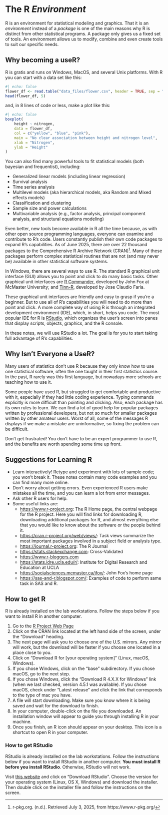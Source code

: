 # The R *Environment*

R is an environment for statistical modeling and graphics. That it is an
*environment* instead of a *package* is one of the main reasons why R is 
distinct from other statistical programs. A package only gives us a fixed set
of tools. An environment allows us to modify, combine and even create tools to
suit our specific needs.

## Why becoming a useR?

R is gratis and runs on Windows, MacOS, and several Unix platforms. With R you
can start with a data set like this:

```r
#| echo: false
flower_df <- read.table("data_files/flower.csv", header = TRUE, sep = ",")
head(flower_df, 5)
```

and, in 8 lines of code or less, make a plot like this:

```r
#| echo: false
boxplot(
    height ~ nitrogen,
    data = flower_df, 
    col = c("yellow", "blue", "pink"),
    main = "No clear association between height and nitrogen level",
    xlab = "Nitrogen",
    ylab = "Height"
)
```

You can also find many powerful tools to fit statistical models (both bayesian
and frequentist), including:

-   Generalized linear models (including linear regression)
-   Survival analysis
-   Time series analysis
-   Multilevel models (aka hierarchical models, aka Random and Mixed effects 
    models)
-   Classification and clustering
-   Sample size and power calculations
-   Multivariable analysis (e.g., factor analysis, principal component
    analysis, and structural equations modeling)

Even better, new tools become available in R all the time because, as with
other open source programming languages, everyone can examine and contribute to
R's code. Users constantly publish their own code packages to expand R's
capabilities. As of June 2025, there are over 22 thousand packages to the
Comprehensive R Archive Network (CRAN)[^metacran]. Many of these packages
perform complex statistical routines that are not (and may never be) available
in other statistical software systems.

[^metacran]: r-pkg.org. (n.d.). Retrieved July 3, 2025, from
https://www.r-pkg.org/

In Windows, there are several ways to use R. The standard R graphical unit 
interface (GUI) allows you to point and click to do many basic tasks. Other
graphical unit interfaces are
[R Commander](https://socialsciences.mcmaster.ca/jfox/Misc/Rcmdr/), developed
by John Fox at McMaster University; and
[Tinn-R](http://sourceforge.net/projects/tinn-r/), developed by Jose Claudio
Faria.

These graphical unit interfaces are friendly and easy to grasp if you're a
beginner. But to use all of R's capabilities you will need to do more than
point and click. A more complete way of using R is through an integrated
development environment (IDE), which, in short, helps you code. The most
popular IDE for R is [RStudio](https://www.posit.com), which organizes the
user's screen into panes that display scripts, objects, graphics, and the R
console.

In these notes, we will use RStudio a lot. The goal is for you to start taking
full advantage of R's capabilities.

<!--

### Easier to make reproducible research

R's availability and accessibility mean that you can share your work with many.
This allows consumers to confirm the original analysis and to investigate other
approaches.

-->


## Why Isn't Everyone a UseR?

Many users of statistics don't use R because they only know how to use one
statistical software, often the one taught in their first statistics course. In
the past, R rarely was this first language, but nowadays more schools are
teaching how to use it.

Some people have used R, but struggled to get comfortable and productive
with it, especially if they had little coding experience. Typing commands
explicitly is more difficult than pointing and clicking. Also, each package has
its own rules to learn. We can find a lot of good help for popular packages
written by professional developers, but not so much for smaller packages
written by other amateur users. Worst of all, some of the messages R displays
if we make a mistake are uninformative, so fixing the problem can be difficult.

Don't get frustrated! You don't have to be an expert programmer to use R, and
the benefits are worth spending some time up front.

## Suggestions for Learning R

-   Learn interactively! Retype and experiment with lots of sample code; you 
    won't
    break it. These notes contain many code examples and you can find many more
    online.
-   Don't worry about getting errors. Even experienced R users make mistakes
    all the time, and you can learn a lot from error messages.
-   Ask other R users for help.
-   Some useful links are:
    -   <https://www.r-project.org>: The R Home page, the
        central webpage for the R project. Here you will find
        links for downloading R, downloading additional
        packages for R, and almost everything else that you
        would like to know about the software or the people behind it.
    -   <https://cran.r-project.org/web/views/>: Task views summarize the most
        important packages involved in a subject field or analysis type.
    -   <https://journal.r-project.org>: The R Journal
    -   <https://stats.stackexchange.com>: Cross-Validated
    -   <https://www.r-bloggers.com>
    -   <https://stats.idre.ucla.edu/r/>: Institute for Digital Research and
        Education at UCLA
    -   <https://socialsciences.mcmaster.ca/jfox/>: John Fox's home page
    -   <https://sas-and-r.blogspot.com/>: Examples of code to perform same task
        in SAS and R.

## How to get R

R is already installed on the lab workstations. Follow the steps below if you
want to install R in another computer.

1.  Go to the [R Project Web Page](https://www.r-project.org)
2.  Click on the CRAN link located at the left hand side of the screen, under
    the "Download" heading.
3.  The next page will ask you to choose one of the U.S. mirrors. Any mirror
    will work, but the download will be faster if you choose one located in
    a place close to you.
4.  Click on "Download R for [your operating system]" (Linux, macOS, Windows).
5.  If you chose Windows, click on the "base" subdirectory. If you chose macOS,
    go to the next step.   
6.  If you chose Windows, click the "Download R 4.X.X for Windows" link (when
    we last checked, version 4.5.1 was available). If you chose macOS, check
    under "Latest release" and click the link that corresponds to the type of
    mac you have.
7.  A file will start downloading. Make sure you know where it is being saved
    and wait for the download to finish.
8.  In your computer, double-click on the file you downloaded. An
    installation window will appear to guide you through installing R in your
    machine.
5.  Once you finish, an R icon should appear on your desktop. This icon is a
    shortcut to open R in your computer.

### How to get RStudio

RStudio is already installed on the lab workstations. Follow the
instructions below if you want to install RStudio in another computer.
**You must install R before you install RStudio**. Otherwise, RStudio will not
work.

Visit [this website](https://posit.co/downloads/) and click on "Download
RStudio". Choose the version for your operating system (Linux, OS X, Windows)
and download the installer. Then double click on the installer file and follow
the instructions on the screen.

<!---
### Contributed Packages

What exactly are "additional contributed packages"? R is an
open source software environment, so users are free to explore the code behind
the software and to write their own new code. Statisticians, researchers, and
other users have written additional packages for R that
perform complex analyses (and simple ones!). In order to use these packages and
the functions within them, you first need to download them. Base
R comprises many packages, but odds are that you will
discover an uncommon analysis technique in your research that requires you to
install an additional package that is not included by default.

These additional packages are usually found CRAN. However, there are other
repositories as well (e.g., bioconductor, github).
!-->